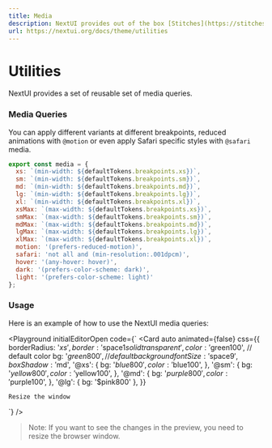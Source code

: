 ```yaml
---
title: Media
description: NextUI provides out of the box [Stitches](https://stitches.dev/docs/utils) utilities.
url: https://nextui.org/docs/theme/utilities
---
```


# Utilities

NextUI provides a set of reusable set of media queries.

<CarbonAd />

<Spacer y={2} />

### Media Queries

You can apply different variants at different breakpoints, reduced animations with `@motion` or even apply Safari specific styles with `@safari` media.

```js
export const media = {
  xs: `(min-width: ${defaultTokens.breakpoints.xs})`,
  sm: `(min-width: ${defaultTokens.breakpoints.sm})`,
  md: `(min-width: ${defaultTokens.breakpoints.md})`,
  lg: `(min-width: ${defaultTokens.breakpoints.lg})`,
  xl: `(min-width: ${defaultTokens.breakpoints.xl})`,
  xsMax: `(max-width: ${defaultTokens.breakpoints.xs})`,
  smMax: `(max-width: ${defaultTokens.breakpoints.sm})`,
  mdMax: `(max-width: ${defaultTokens.breakpoints.md})`,
  lgMax: `(max-width: ${defaultTokens.breakpoints.lg})`,
  xlMax: `(max-width: ${defaultTokens.breakpoints.xl})`,
  motion: '(prefers-reduced-motion)',
  safari: 'not all and (min-resolution:.001dpcm)',
  hover: '(any-hover: hover)',
  dark: '(prefers-color-scheme: dark)',
  light: '(prefers-color-scheme: light)'
};
```

### Usage

Here is an example of how to use the NextUI media queries:

<Playground
  initialEditorOpen
  code={`
<Card 
  auto 
  animated={false}
  css={{ 
    borderRadius: '$xs', 
    border: '$space$1 solid transparent',
    color: '$green100', // default color
    bg: '$green800', // default background
    fontSize: '$space$9', 
    boxShadow: '$md',
    '@xs': {
      bg: '$blue800',
      color: '$blue100',
    },
    '@sm': {
      bg: '$yellow800',
      color: '$yellow100',
    },
    '@md': {
      bg: '$purple800',
      color: '$purple100',
    },
    '@lg': {
      bg: '$pink800'
    },
  }}
  >
    Resize the window
</Card>
`}
/>

> Note: If you want to see the changes in the preview, you need to resize the browser window.

